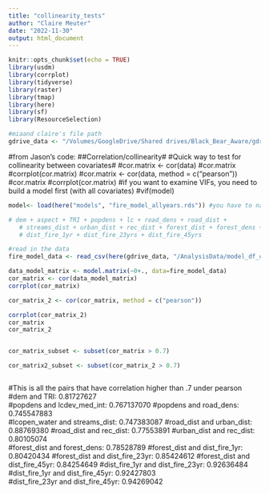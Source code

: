```yaml
---
title: "collinearity_tests"
author: "Claire Meuter"
date: "2022-11-30"
output: html_document
---
```


```r
knitr::opts_chunk$set(echo = TRUE)
library(usdm)
library(corrplot)
library(tidyverse)
library(raster)
library(tmap)
library(here)
library(sf)
library(ResourceSelection)

#miaand claire's file path
gdrive_data <- "/Volumes/GoogleDrive/Shared drives/Black_Bear_Aware/gdrive_data"

```
#from Jason's code: 
##Correlation/collinearity#
#Quick way to test for collinearity between covariates#
#cor.matrix <- cor(data)
#cor.matrix
#corrplot(cor.matrix)
#cor.matrix <- cor(data, method = c("pearson"))
#cor.matrix
#corrplot(cor.matrix)
#if you want to examine VIFs, you need to build a model first (with all covariates)
#vif(model)

```r
model<- load(here("models", "fire_model_allyears.rds")) #you have to name the object "model or it will not read in right

# dem + aspect + TRI + popdens + lc + road_dens + road_dist + 
   # streams_dist + urban_dist + rec_dist + forest_dist + forest_dens + 
   # dist_fire_1yr + dist_fire_23yrs + dist_fire_45yrs

```


```r
#read in the data
fire_model_data <- read_csv(here(gdrive_data, "/AnalysisData/model_df_climate/11_28_2022/fire_model_data_allyears.csv"))

```
```r
data_model_matrix <- model.matrix(~0+., data=fire_model_data) 
cor_matrix <- cor(data_model_matrix)
corrplot(cor_matrix)

cor_matrix_2 <- cor(cor_matrix, method = c("pearson"))

corrplot(cor_matrix_2)
cor_matrix
cor_matrix_2


cor_matrix_subset <- subset(cor_matrix > 0.7)

cor_matrix2_subset <- subset(cor_matrix_2 > 0.7)



```
#This is all the pairs that have correlation higher than .7 under pearson
#dem and TRI: 0.81727627  
#popdens and lcdev_med_int: 0.767137070
#popdens and road_dens:   0.745547883   
#lcopen_water and streams_dist: 0.747383087
#road_dist and urban_dist: 0.88769380
#road_dist and rec_dist: 0.77553891
#urban_dist and rec_dist: 0.80105074  
#forest_dist and forest_dens: 0.78528789
#forest_dist and dist_fire_1yr: 0.80420434
#forest_dist and dist_fire_23yr: 0.85424612
#forest_dist and dist_fire_45yr: 0.84254649
#dist_fire_1yr and dist_fire_23yr: 0.92636484      
#dist_fire_1yr and dist_fire_45yr: 0.92427803      
#dist_fire_23yr and dist_fire_45yr: 0.94269042
